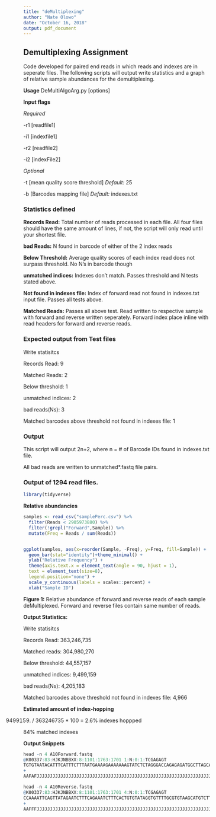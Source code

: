 ---
title: "deMultiplexing"
author: "Nate Olowo"
date: "October 16, 2018"
output: pdf_document
---
## Demultiplexing Assignment
Code developed for paired end reads in which reads and indexes are in seperate files. The following scripts
will output write statistics and a graph of relative sample abundances for the demultiplexing. 

__Usage__ 
DeMultiAlgoArg.py [options]

__Input flags__

_Required_

-r1 [readfile1] 

-i1 [indexfile1] 

-r2 [readfile2] 

-i2 [indexFile2] 

_Optional_

-t [mean quality score threshold] _Default:_ 25

-b [Barcodes mapping file] _Default:_ indexes.txt


### Statistics defined

__Records Read:__ Total number of reads processed in each file. All four files should have the same amount of lines, if not, the script will only read until your shortest file.

__bad Reads:__ N found in barcode of either of the 2 index reads

__Below Threshold:__ Average quality scores of each index read does not surpass threshold. No N's in barcode though

__unmatched indices:__ Indexes don't match. Passes threshold and N tests stated above.

__Not found in indexes file:__ Index of forward read not found in indexes.txt input file. Passes all tests above. 

__Matched Reads:__ Passes all above test. Read written to respective sample with forward and reverse written seperately. Forward index place inline with read headers for forward and reverse reads. 

### Expected output from Test files
Write statisitcs

Records Read:  9

Matched Reads:  2

Below threshold:  1

unmatched indices:  2

bad reads(Ns):  3

Matched barcodes above threshold not found in indexes file:  1

### Output
This script will output 2n+2, where n = # of Barcode IDs found in indexes.txt file.

All bad reads are written to unmatched*.fastq file pairs. 


### Output of 1294 read files. 

``` {r, include = FALSE}
library(tidyverse)
```

__Relative abundancies__

```{r, echo=FALSE, message=FALSE}
samples <- read_csv("samplePerc.csv") %>%
  filter(Reads < 2905973880) %>%
  filter(!grepl("Forward",Sample)) %>%
  mutate(Freq = Reads / sum(Reads))


ggplot(samples, aes(x=reorder(Sample, -Freq), y=Freq, fill=Sample)) +
  geom_bar(stat="identity")+theme_minimal() +
  ylab("Relative Frequency") +
  theme(axis.text.x = element_text(angle = 90, hjust = 1),
  text = element_text(size=8),
  legend.position="none") +
  scale_y_continuous(labels = scales::percent) +
  xlab("Sample ID")

```
__Figure 1:__ Relative abundance of forward and reverse reads of each sample deMultiplexed. Forward and reverse files contain same number of reads. 

__Output Statistics:__

Write statisitcs

Records Read:  363,246,735

Matched reads:  304,980,270

Below threshold:  44,557,157

unmatched indices:  9,499,159

bad reads(Ns):  4,205,183

Matched barcodes above threshold not found in indexes file:  4,966

__Estimated amount of index-hopping__

(9499159) / 363246735 * 100 = 2.6% indexes hoppped

84% matched indexes

__Output Snippets__
``` {r engine = 'bash', eval = FALSE}

head -n 4 A10Forward.fastq
@K00337:83:HJKJNBBXX:8:1101:1763:1701 1:N:0:1:TCGAGAGT
TGTGTAATACATTTCATTTCTTTAATGAAAAGAAAAAAAGTATCTCTAGGGACCAGAGAGATGGCTTAGCAGCTAAGAGCTCTTCTTGAGGACCCTGGTTT
+
AAFAFJJJJJJJJJJJJJJJJJJJJJJJJJJJJJJJJJJJJJJJJJJJJJJJJJJJJJJJJJJJJJJJJJJJJJJJJJJJJJJJJJJJFJJJJJJJJJAJJ

head -n 4 A10Reverse.fastq
@K00337:83:HJKJNBBXX:8:1101:1763:1701 4:N:0:1:TCGAGAGT
CCAAAATTCAGTTATAGAATCTTTCAGAAATCTTTCACTGTGTATAGGTGTTTTGCGTGTAAGCATGTCTTACACCCGTGTATGAGCATTGCCCTTAGAAA
+
AAFFFJJJJJJJJJJJJJJJJJJJJJJJJJJJJJJJJJJJJJJJJJJJJJJJJJJJJJJJJJJJJJJJJJJJJJJJJJJJJJJJJJJJJFFJFFJJJJJJJ
```

``` {r engine = 'bash', eval = FALSE}

```